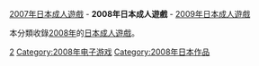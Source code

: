 {{Adultgame-YearCat}}
[[:Category:2007年日本成人遊戲|2007年日本成人遊戲]] - '''2008年日本成人遊戲''' - [[:Category:2009年日本成人遊戲|2009年日本成人遊戲]]

本分類收錄[[2008年|2008年]]的[[日本成人遊戲|日本成人遊戲]]。

[[Category:各年日本成人遊戲|2]]
[[Category:2008年电子游戏|Category:2008年电子游戏]]
[[Category:2008年日本作品|Category:2008年日本作品]]